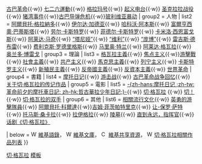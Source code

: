 {{navbox
| name   = Che Guevara
| title  = [[切·格瓦拉]] 
| image  = [[File:Che por Jim Fitzpatrick.svg|100px]]
| group1 = 事件
| list1  = [[1954年危地马拉政变|危地马拉政变]]{{·w}} [[古巴革命]]{{·w}} [[七二六運動]]{{·w}} [[格拉玛号]]{{·w}} [[起义电台]]{{·w}} [[圣克拉拉战役]]{{·w}} [[猪湾事件]]{{·w}}[[古巴导弹危机]]{{·w}}[[尼阿卡瓦苏游击队|玻利维亚暴动]]
| group2 = 人物
| list2  = [[阿爾貝托·格拉納多]]{{·w}} [[伊尔达·加德亚]]{{·w}} [[哈科沃·阿本斯]]{{·w}} [[富爾亨西奧·巴蒂斯塔]]{{·w}} [[劳尔·卡斯特罗]]{{·w}} [[菲德尔·卡斯特罗]]{{·w}} [[卡米洛·西恩富戈斯]]{{·w}} [[阿莱达·马奇]]{{·w}} [[塔玛拉·班克|“塔尼娅”]]{{·w}} [[“维利”]]{{·w}} [[“庞博”]]{{·w}} [[雷吉斯·德布雷]]{{·w}} [[费利克斯·罗德里格斯]]{{·w}} [[马里奥·特兰]]{{·w}} [[阿莱达·格瓦拉]]{{·w}} [[奥兰多·博雷戈]]
| group3 = 理論
| list3  = [[格瓦拉主義]]{{·w}} [[焦点主义]]{{·w}}[[游擊戰]]{{·w}} [[社會主義]]{{·w}} [[共产主义]]{{·w}} [[馬克思主義]]{{·w}} [[列宁主义]]{{·w}} [[卡斯特罗主义]]{{·w}} [[新殖民主義]]{{·w}} [[反帝國主義]]{{·w}} [[反資本主義]]{{·w}} [[世界革命]]
| group4 = 書籍
| list4  = [[摩托日记]]{{·w}} [[游击战 (书)|游击战]]{{·w}} [[古巴革命战争回忆]]{{·w}} [[关于切·格瓦拉的传记作品]]
| group5 = 電影
| list5  = [[革命前夕的摩托車日記|-{zh-hans:摩托日记 ;zh-tw:革命前夕的摩托車日記; zh-hk:哲古華拉少年日記;}-]]{{·w}} [[切·格瓦拉 (电影)|切·格瓦拉]] {{·w}} [[切！]]{{·w}} [[切·格瓦拉的双手]]
| group6 = 其他
| list6  = [[流行文化中的切·格瓦拉|相關流行文化]]{{·w}} [[英勇的游擊隊員]]{{·w}} [[阿爾貝托·科爾達]]{{·w}}[[吉姆·菲茨帕特里克 (艺术家)|吉姆·菲茨帕特里克]]{{·w}} [[让-保罗·萨特]]{{·w}} [[托马斯·桑卡拉]]{{·w}} [[拉伊格拉]]{{·w}} [[切·格瓦拉墓|陵墓]]{{·w}} [[直到永远，指挥官]]{{·w}} [[切·格瓦拉 (话剧)|话剧《切·格瓦拉》]]

| below  = [[File:Wikiquote-logo.svg|15px]] [[wikiquote:Che Guevara|維基語錄]]， [[File:Wikisource-logo.svg|15px]] [[wikisource:Author:Che Guevara|維基文庫]]， [[File:Commons-logo.svg|15px]] [[Commons:Category:Che Guevara|維基共享資源]]， [[File:Wikibooks-logo.svg|15px]] [[切·格瓦拉相關作品列表]]
}}<noinclude>

[[Category:人物模板|切·格瓦拉]]
[[Category:切·格瓦拉|模板]]

</noinclude>
